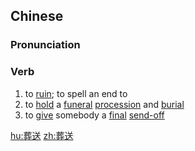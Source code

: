 ==Chinese==
{{zh-forms}}

===Pronunciation===
{{zh-pron
|m=zàngsòng
|c=zong3 sung3
|mn=qz,xm,zz:chòng-sòng
|cat=v
}}

===Verb===
{{zh-verb}}

# to [[ruin]]; to spell an end to
# to [[hold]] a [[funeral]] [[procession]] and [[burial]]
# to [[give]] somebody a [[final]] [[send-off]]

[[hu:葬送]]
[[zh:葬送]]